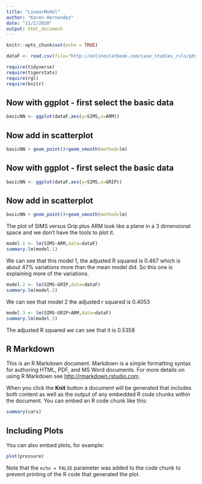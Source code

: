 ```yaml
---
title: "LinearModel"
author: "Karen Hernandez"
date: "11/2/2020"
output: html_document
---
```


```r
knitr::opts_chunk$set(echo = TRUE)
```

```r
dataF <- read.csv(file="http://onlinestatbook.com/case_studies_rvls/physical_strength/data.txt",sep="",header=TRUE) 
```

```r
require(tidyverse)
require(tigerstats)
require(rgl)
require(knitr)
```


## Now with ggplot - first select the basic data

```r
basicNN <- ggplot(dataF,aes(y=SIMS,x=ARM))
```
## Now add in scatterplot

```r
basicNN + geom_point()+geom_smooth(method=lm)
```

## Now with ggplot - first select the basic data

```r
basicNN <- ggplot(dataF,aes(y=SIMS,x=GRIP))
```
## Now add in scatterplot

```r
basicNN + geom_point()+geom_smooth(method=lm)
```

The plot of SIMS versus Grip plus ARM look like a plane in a 3 dimensional space and we don't have the tools to plot it. 

```r
model.1 <- lm(SIMS~ARM,data=dataF)
summary.lm(model.1)
```

We can see that this model 1, the adjusted R squared is 0.467 which is about 47% variations more than the mean model did. So this one is explaining more of the variations. 


```r
model.2 <- lm(SIMS~GRIP,data=dataF)
summary.lm(model.2)
``` 

We can see that model 2 the adjusted r squared is 0.4053

```r
model.3 <- lm(SIMS~GRIP+ARM,data=dataF)
summary.lm(model.3)
``` 

The adjusted R squared we can see that it is 0.5358

## R Markdown


This is an R Markdown document. Markdown is a simple formatting syntax for authoring HTML, PDF, and MS Word documents. For more details on using R Markdown see <http://rmarkdown.rstudio.com>.

When you click the **Knit** button a document will be generated that includes both content as well as the output of any embedded R code chunks within the document. You can embed an R code chunk like this:

```r
summary(cars)
```

## Including Plots

You can also embed plots, for example:

```r
plot(pressure)
```

Note that the `echo = FALSE` parameter was added to the code chunk to prevent printing of the R code that generated the plot.
